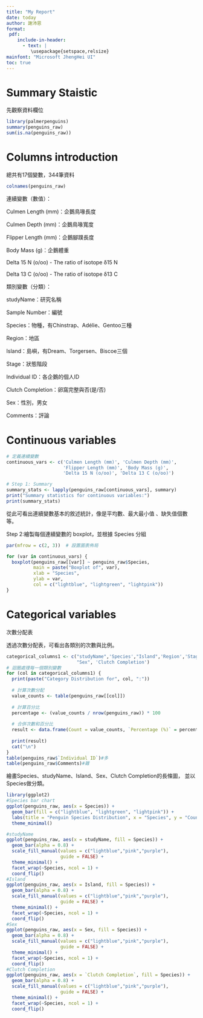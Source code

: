---
title: "My Report"
date: today
author: 謝沛恩
format:
 pdf:
    include-in-header:
      - text: |
         \usepackage{setspace,relsize}
mainfont: "Microsoft JhengHei UI"
toc: true
---

# Summary Staistic

先觀察資料欄位
```{r}
library(palmerpenguins)
summary(penguins_raw)
sum(is.na(penguins_raw))
```

# Columns introduction  

總共有17個變數，344筆資料
```{r}
colnames(penguins_raw)
```

連續變數（數值）：

Culmen Length (mm)：企鵝鳥喙長度

Culmen Depth (mm)：企鵝鳥喙寬度

Flipper Length (mm)：企鵝腳蹼長度

Body Mass (g)：企鵝體重

Delta 15 N (o/oo) - The ratio of isotope δ15 N

Delta 13 C (o/oo) - The ratio of isotope δ13 C


類別變數（分類）：

studyName：研究名稱

Sample Number：編號

Species：物種，有Chinstrap、Adélie、Gentoo三種

Region：地區

Island：島嶼，有Dream、Torgersen、Biscoe三個

Stage：狀態階段

Individual ID：各企鵝的個人ID

Clutch Completion：卵窩完整與否(是/否)

Sex：性別，男女

Comments：評論


# Continuous variables  

```{r}
# 定義連續變數
continuous_vars <- c('Culmen Length (mm)', 'Culmen Depth (mm)', 
                     'Flipper Length (mm)', 'Body Mass (g)',
                     'Delta 15 N (o/oo)', 'Delta 13 C (o/oo)')

# Step 1: Summary
summary_stats <- lapply(penguins_raw[continuous_vars], summary)
print("Summary statistics for continuous variables:")
print(summary_stats)


```
從此可看出連續變數基本的敘述統計，像是平均數、最大最小值
、缺失值個數等。

Step 2:繪製每個連續變數的 boxplot，並根據 Species 分組
```{r}
par(mfrow = c(2, 3))  # 設置圖表佈局

for (var in continuous_vars) {
  boxplot(penguins_raw[[var]] ~ penguins_raw$Species, 
          main = paste("Boxplot of", var), 
          xlab = "Species", 
          ylab = var, 
          col = c("lightblue", "lightgreen", "lightpink"))
}
```

# Categorical variables
次數分配表

透過次數分配表，可看出各類別的次數與比例。
```{r}
categorical_columns1 <- c("studyName",'Species',"Island",'Region','Stage',
                          "Sex", 'Clutch Completion')
# 迴圈處理每一個類別變數
for (col in categorical_columns1) {
  print(paste("Category Distribution for", col, ":"))
  
  # 計算次數分配
  value_counts <- table(penguins_raw[[col]])
  
  # 計算百分比
  percentage <- (value_counts / nrow(penguins_raw)) * 100
  
  # 合併次數和百分比
  result <- data.frame(Count = value_counts, `Percentage (%)` = percentage)
  
  print(result)
  cat("\n")
}
table(penguins_raw$`Individual ID`)#多
table(penguins_raw$Comments)#雜
```


繪畫Species、studyName、Island、Sex、Clutch Completion的長條圖，
並以Species做分類。
```{r}
library(ggplot2)
#Species bar chart
ggplot(penguins_raw, aes(x = Species)) +
  geom_bar(fill = c("lightblue", "lightgreen", "lightpink")) +
  labs(title = "Penguin Species Distribution", x = "Species", y = "Count") +
  theme_minimal()
```
```{r}
#studyName
ggplot(penguins_raw, aes(x = studyName, fill = Species)) +
  geom_bar(alpha = 0.8) +
  scale_fill_manual(values = c("lightblue","pink","purple"), 
                    guide = FALSE) +
  theme_minimal() +
  facet_wrap(~Species, ncol = 1) +
  coord_flip()
#Island
ggplot(penguins_raw, aes(x = Island, fill = Species)) +
  geom_bar(alpha = 0.8) +
  scale_fill_manual(values = c("lightblue","pink","purple"), 
                    guide = FALSE) +
  theme_minimal() +
  facet_wrap(~Species, ncol = 1) +
  coord_flip()
#Sex
ggplot(penguins_raw, aes(x = Sex, fill = Species)) +
  geom_bar(alpha = 0.8) +
  scale_fill_manual(values = c("lightblue","pink","purple"), 
                    guide = FALSE) +
  theme_minimal() +
  facet_wrap(~Species, ncol = 1) +
  coord_flip()
#Clutch Completion
ggplot(penguins_raw, aes(x = `Clutch Completion`, fill = Species)) +
  geom_bar(alpha = 0.8) +
  scale_fill_manual(values = c("lightblue","pink","purple"), 
                    guide = FALSE) +
  theme_minimal() +
  facet_wrap(~Species, ncol = 1) +
  coord_flip()

```

